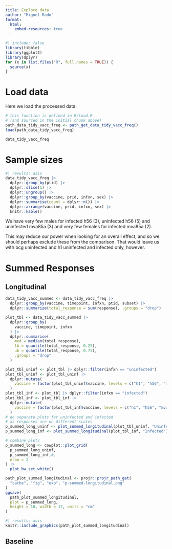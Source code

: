 ```yaml
---
title: Explore data
author: "Miguel Rodo"
format:
  html:
    embed-resources: true
---
```


```r
#| include: false
library(tibble)
library(ggplot2)
library(dplyr)
for (x in list.files("R", full.names = TRUE)) {
  source(x)
}
```

# Load data

Here we load the processed data:

```r
# this function is defined in R/load.R
# (and sourced in the initial chunk above)
path_data_tidy_vacc_freq <- path_get_data_tidy_vacc_freq()
load(path_data_tidy_vacc_freq)
```

```r
data_tidy_vacc_freq
```

# Sample sizes

```r
#| results: asis
data_tidy_vacc_freq |>
  dplyr::group_by(ptid) |>
  dplyr::slice(1) |>
  dplyr::ungroup() |>
  dplyr::group_by(vaccine, prid, infxn, sex) |>
  dplyr::summarise(count = dplyr::n()) |>
  dplyr::arrange(vaccine, prid, infxn, sex) |>
  knitr::kable()
```

We have very few males for infected h56 (3), uninfected h56 (5) and uninfected mva85a (3) and very few females for infected mva85a (2).

This may reduce our power when looking for an overall effect, and so we should perhaps exclude these from the comparison.
That would leave us with bcg uninfected and h1 uninfected and infected only, however.

# Summed Responses

## Longitudinal

```r
data_tidy_vacc_summed <- data_tidy_vacc_freq |>
  dplyr::group_by(vaccine, timepoint, infxn, ptid, subset) |>
  dplyr::summarize(total_response = sum(response), .groups = "drop")
```

```r
plot_tbl <- data_tidy_vacc_summed |>
  dplyr::group_by(
    vaccine, timepoint, infxn
  ) |>
  dplyr::summarise(
    med = median(total_response),
    lb = quantile(total_response, 0.25),
    ub = quantile(total_response, 0.75),
    .groups = "drop"
  )

plot_tbl_uninf <- plot_tbl |> dplyr::filter(infxn == "uninfected")
plot_tbl_uninf <- plot_tbl_uninf |>
  dplyr::mutate(
    vaccine = factor(plot_tbl_uninf$vaccine, levels = c("h1", "h56", "mva85a", "bcg"))
  )
plot_tbl_inf <- plot_tbl |> dplyr::filter(infxn == "infected")
plot_tbl_inf <- plot_tbl_inf |>
  dplyr::mutate(
    vaccine = factor(plot_tbl_inf$vaccine, levels = c("h1", "h56", "mva85a"))
  )
# do separate plots for uninfected and infected
# as responses are on different scales
p_summed_long_uninf <- plot_summed_longitudinal(plot_tbl_uninf, "Uninfected")
p_summed_long_inf <- plot_summed_longitudinal(plot_tbl_inf, "Infected")

# combine plots
p_summed_long <- cowplot::plot_grid(
  p_summed_long_uninf,
  p_summed_long_inf,#,
  nrow = 2
) |>
  plot_bw_set_white()

path_plot_summed_longitudinal <- projr::projr_path_get(
  "cache", "fig", "exp", "p-summed-longitudinal.png"
)
ggsave(
  path_plot_summed_longitudinal,
  plot = p_summed_long,
  height = 10, width = 17, units = "cm"
)
```

```r
#| results: asis
knitr::include_graphics(path_plot_summed_longitudinal)
```

## Baseline 